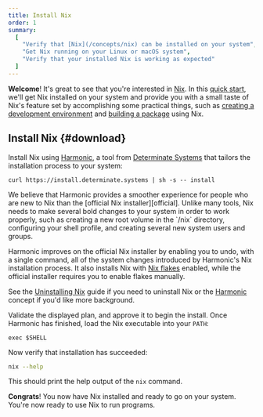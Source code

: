 ```yaml
---
title: Install Nix
order: 1
summary:
  [
    "Verify that [Nix](/concepts/nix) can be installed on your system",
    "Get Nix running on your Linux or macOS system",
    "Verify that your installed Nix is working as expected"
  ]
---
```


**Welcome**!
It's great to see that you're interested in [Nix].
In this [quick start][start], we'll get Nix installed on your system and provide you with a small taste of Nix's feature set by accomplishing some practical things, such as [creating a development environment][dev] and [building a package][build] using Nix.

## Install Nix \{#download}

Install Nix using [Harmonic], a tool from [Determinate Systems][detsys] that tailors the installation process to your system:

```shell
curl https://install.determinate.systems | sh -s -- install
```

<Admonition title="Why aren't we using the official Nix installer here?" type="info" id="why-harmonic" client:load>
We believe that Harmonic provides a smoother experience for people who are new to Nix than the [official Nix installer][official].
Unlike many tools, Nix needs to make several bold changes to your system in order to work properly, such as creating a new root volume in the `/nix` directory, configuring your shell profile, and creating several new system users and groups.

Harmonic improves on the official Nix installer by enabling you to undo, with a single command, all of the system changes introduced by Harmonic's Nix installation process.
It also installs Nix with [Nix flakes][flakes] enabled, while the official installer requires you to enable flakes manually.

See the [Uninstalling Nix][uninstall] guide if you need to uninstall Nix or the [Harmonic] concept if you'd like more background.
</Admonition>

Validate the displayed plan, and approve it to begin the install.
Once Harmonic has finished, load the Nix executable into your `PATH`:

```shell
exec $SHELL
```

Now verify that installation has succeeded:

```bash
nix --help
```

This should print the help output of the `nix` command.

**Congrats**!
You now have Nix installed and ready to go on your system.
You're now ready to use Nix to run programs.

[build]: /start/nix-build-nixpkgs
[detsys]: https://determinate.systems
[dev]: /start/dev-shell-flake
[flakes]: /concepts/flakes
[harmonic]: /concepts/harmonic
[json]: https://json.org
[multi]: https://nixos.org/manual/nix/stable/installation/multi-user
[nix]: https://nixos.org
[official]: https://nixos.org/download
[start]: /start
[store]: /concepts/nix-store
[uninstall]: /start/uninstall
